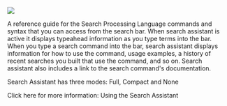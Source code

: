 
![](/static/app/splunk4champions2/images/lab1_task1_howto1.png)

A reference guide for the Search Processing Language commands and syntax that you can access from the search bar. When search assistant is active it displays typeahead information as you type terms into the bar. When you type a search command into the bar, search assistant displays information for how to use the command, usage examples, a history of recent searches you built that use the command, and so on. Search assistant also includes a link to the search command's documentation.

Search Assistant has three modes: Full, Compact and None

Click here for more information: <Link to="https://docs.splunk.com/Documentation/Splunk/latest/Search/Usingthesearchassistant">Using the Search Assistant</Link>
